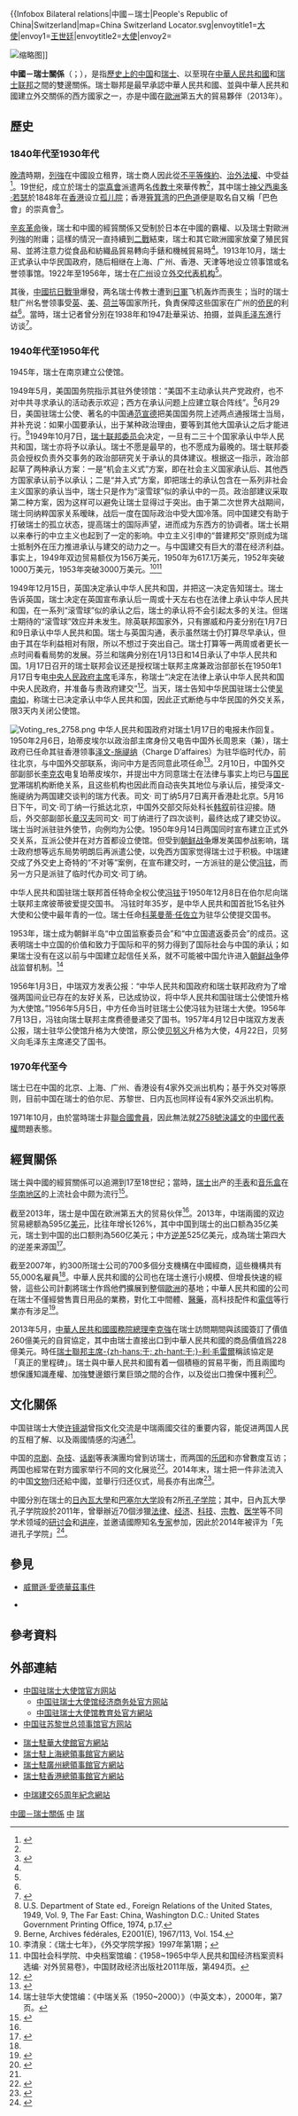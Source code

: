 {{not|中華民國與瑞士關係}}
{{Dablink|關於其他「中」字國家與「瑞」字國家的外交關係，詳見'''[[中瑞關係|中瑞關係 (消歧義)]]'''。}}

{{Infobox Bilateral relations|中國－瑞士|People's Republic of China|Switzerland|map=China Switzerland Locator.svg|envoytitle1=[[中國駐瑞士大使列表|大使]]|envoy1=[[王世廷|王世廷]]|envoytitle2=[[瑞士駐華大使列表|大使]]|envoy2=[[]]<ref>{{cite_web|title = 驻华大使到任顺序及递交国书日期]]|mission2=[[瑞士駐華大使館|瑞士駐華大使館]]}}

[[File:Bern_Kalcheggweg_10_Embassy_of_China_in_Switzerland_DSC01408.jpg|缩略图]]]]

'''中國－瑞士關係'''（{{lang-de|Sino-Schweizerische Beziehung}}；{{lang-fr|Relations Sino-Suisses}}），是指[[中国|歷史上的中国]]和[[瑞士歷史|瑞士]]、以至現在[[中華人民共和國|中華人民共和國]]和[[瑞士联邦|瑞士联邦]]之間的雙邊關係。瑞士聯邦是最早承認中華人民共和國、並與中華人民共和國建立外交關係的西方國家之一，亦是中國在[[歐洲|歐洲]]第五大的貿易夥伴（2013年）。

== 歷史 ==
=== 1840年代至1930年代 ===
[[晚清|晚清]]時期，[[列強|列強]]在中國設立租界，瑞士商人因此從[[不平等條約|不平等條約]]、[[治外法權|治外法權]]、{{link-en|外交保護|Diplomatic protection|領事保護}}中受益<ref name="cw">{{cite conference |publisher=chinaweb.de |url=http://www.chinaweb.de/china_politik/china_schweiz/beziehungen_wirtschaft_china_schweiz.htm |archiveurl=https://web.archive.org/web/20150216133611/http://www.chinaweb.de/china_politik/china_schweiz/beziehungen_wirtschaft_china_schweiz.htm |archivedate=2015-02-16 |author=Annette Ryser |title=Sino-Swiss Economic Relations |date=2007年2月 |deadurl=yes |access-date=2014-08-21 }}</ref>。19世纪，成立於瑞士的[[崇真會|崇真會]]派遣两名[[传教士|传教士]]來華传教<ref name=Guang/>，其中瑞士[[神父|神父]][[西奥多·若瑟|西奥多·若瑟]]於1848年在[[香港|香港]]设立[[孤儿院|孤儿院]]；香港[[筲箕湾|筲箕湾]]的[[巴色道|巴色道]]便是取名自又稱「巴色會」的崇真會<ref>{{cite web |title=瑞士驻香港总领事馆 |url=http://www.switzerland65china.com/cn/swissinsititution-14.html |accessdate=2015-02-19 |archiveurl=https://web.archive.org/web/20150219015355/http://www.switzerland65china.com/cn/swissinsititution-14.html |archivedate=2015-02-19 |deadurl=yes }}</ref>。

[[辛亥革命|辛亥革命]]後，瑞士和中國的經貿關係又受制於日本在中國的霸權、以及瑞士對歐洲列強的附庸；這樣的情況一直持續到[[二戰|二戰]]結束，瑞士和其它歐洲國家放棄了殖民貿易、並將注意力從食品和紡織品貿易轉向手錶和機械貿易時<ref name="cw"/>。1913年10月，瑞士正式承认中华民国政府，随后相继在上海、广州、香港、天津等地设立领事馆或名誉领事馆。1922年至1956年，瑞士在[[广州|广州]]设立[[外交代表机构|外交代表机构]]<ref name=Guang/>。

其後，[[中國抗日戰爭|中國抗日戰爭]]爆發，两名瑞士传教士遭到[[日軍|日軍]]飞机轰炸而喪生；当时的瑞士駐广州名誉领事受[[英国|英]]、[[美国|美]]、[[荷兰|荷兰]]等国家所托，負責保障这些国家在广州的[[侨民|侨民]]的利益<ref name=Guang/>。當時，瑞士记者{{link-en|瓦尔特·博斯哈德|Walter Bosshard}}曾分別在1938年和1947赴華采访、拍摄，並與[[毛泽东|毛泽东]]進行访谈<ref>{{cite news|author=朱鸿召|author2=雷蕾 (编)|author3=周斌 (编)|title=欧洲记者：抗战时青年学生徒步奔延安像麦加朝觐|url=http://history.people.com.cn/n/2014/0217/c372327-24379208.html|accessdate=2015-02-27|date=2014-02-17|archiveurl=https://web.archive.org/web/20150227122646/http://history.people.com.cn/n/2014/0217/c372327-24379208.html|archivedate=2015-02-27|dead-url=no}}</ref>。

=== 1940年代至1950年代 ===
1945年，瑞士在南京建立公使馆。

1949年5月，美国国务院指示其驻外使领馆：“美国不主动承认共产党政府，也不对中共寻求承认的活动表示欢迎；西方在承认问题上应建立联合阵线”。<ref>U.S. Department of State ed., Foreign Relations of the United States, 1949, Vol. 9, The Far East: China, Washington D.C.: United States Government Printing Office, 1974, p.17.</ref>6月29日，美国驻瑞士公使、著名的中国通[[范宣德|范宣德]]把美国国务院上述两点通报瑞士当局，并补充说：如果小国要承认，出于某种政治理由，要等到其他大国承认之后才能进行。<ref>Berne, Archives fédérales, E2001(E), 1967/113, Vol. 154.</ref>1949年10月7日，[[瑞士联邦委员会|瑞士联邦委员会]]决定，一旦有二三十个国家承认中华人民共和国，瑞士亦将予以承认。瑞士不愿是最早的，也不愿成为最晚的。瑞士联邦委员会授权负责外交事务的政治部研究关于承认的具体建议。根据这一指示，政治部起草了两种承认方案：一是“机会主义式”方案，即在社会主义国家承认后、其他西方国家承认前予以承认；二是“并入式”方案，即把瑞士的承认包含在一系列非社会主义国家的承认当中，瑞士只是作为“滚雪球”似的承认中的一员。政治部建议采取第二种方案，因为这样可以避免让瑞士显得过于突出。由于第二次世界大战期间，瑞士同纳粹国家关系暧昧，战后一度在国际政治中受大国冷落。同中国建交有助于打破瑞士的孤立状态，提高瑞士的国际声望，进而成为东西方的协调者。瑞士长期以来奉行的中立主义也起到了一定的影响。中立主义引申的“普建邦交”原则成为瑞士抵制外在压力推进承认与建交的动力之一。与中国建交有巨大的潜在经济利益。事实上，1949年双边贸易额仅为156万美元，1950年为617.1万美元，1952年突破1000万美元，1953年突破3000万美元。<ref>李清泉：《瑞士七年》，《外交学院学报》1997年第1期；</ref><ref>中国社会科学院、中央档案馆编：《1958~1965中华人民共和国经济档案资料选编· 对外贸易卷》，中国财政经济出版社2011年版，第494页。</ref>

1949年12月15日，英国决定承认中华人民共和国，并把这一决定告知瑞士。瑞士告诉英国，瑞士决定在英国宣布承认后一周或十天左右也在法律上承认中华人民共和国，在一系列“滚雪球”似的承认之后，瑞士的承认将不会引起太多的关注。但瑞士期待的“滚雪球”效应并未发生。除英联邦国家外，只有挪威和丹麦分别在1月7日和9日承认中华人民共和国。瑞士与英国沟通，表示虽然瑞士仍打算尽早承认，但由于其在华利益相对有限，所以不想过于突出自己。瑞士打算等一两周或者更长一点时间看看局势的发展。芬兰和瑞典分别在1月13日和14日承认了中华人民共和国。1月17日召开的瑞士联邦会议还是授权瑞士联邦主席兼政治部部长{{link-en|马克斯·珀蒂皮埃尔|Max Petitpierre}}在1950年1月17日专电[[中央人民政府主席|中央人民政府主席]]毛泽东，称瑞士“决定在法律上承认中华人民共和国中央人民政府，并准备与贵政府建交”<ref>{{cite web |title=双边关系/大事记 |url=http://www.switzerland65china.com/cn/milestones.html |accessdate=2015-02-19 |archiveurl=https://web.archive.org/web/20150219021124/http://www.switzerland65china.com/cn/milestones.html |archivedate=2015-02-19 |deadurl=yes }}</ref>。当天，瑞士告知中华民国驻瑞士公使[[吴南如|吴南如]]，称瑞士已决定承认中华人民共和国，因此正式断绝与中华民国的外交关系，限3天内关闭公使馆。

[[File:Voting_res_2758.png|thumb]]
中华人民共和国政府对瑞士1月17日的电报未作回复。1950年2月6日，珀蒂皮埃尔以政治部主席身份又电告中国外长周恩来（兼），瑞士政府已任命其驻香港领事[[泽文-施禔纳|泽文-施禔纳]]（Charge D′affaires）为驻华临时代办，前往北京，与中国外交部联系，询问中方是否同意此项任命<ref>{{cite web |accessdate=2015-02-18 |title=外交关系 |archivedate=2008-05-12 |archiveurl=https://web.archive.org/web/20080512034640/http://www.showchina.org/zwgxxl/zgrs/200710/t130541.htm |url=http://www.showchina.org/zwgxxl/zgrs/200710/t130541.htm |publisher=Show China |deadurl=yes }}</ref>。2月10日，中国外交部副部长[[李克农|李克农]]电复珀蒂皮埃尔，并提出中方同意瑞士在法律与事实上均已与[[中国国民党|国民党]]滞瑞机构断绝关系，且这些机构也因此而自动丧失其地位与承认后，接受泽文-施禔纳为两国建交谈判的瑞方代表。司文· 司丁纳5月7日离开香港赴北京。5月16日下午，司文·司丁纳一行抵达北京，中国外交部交际处科长[[韩叙|韩叙]]前往迎接。随后，外交部副部长[[章汉夫|章汉夫]]同司文· 司丁纳进行了四次谈判，最终达成了建交协议。瑞士当时派驻驻外使节，向例均为公使。1950年9月14日两国同时宣布建立正式外交关系，互派公使并在对方首都设立使馆。但受到[[朝鲜战争|朝鲜战争]]爆发美国参战影响，瑞士政府想等远东局势明朗后再派遣公使，以免西方国家觉得瑞士过于积极。中瑞建交成了外交史上奇特的“不对等”案例，在宣布建交时，一方派驻的是公使[[冯铉|冯铉]]，而另一方只是派驻了临时代办司文·司丁纳。

中华人民共和国驻瑞士联邦首任特命全权公使[[冯铉|冯铉]]于1950年12月8日在伯尔尼向瑞士联邦主席彼蒂彼爱提交国书。 冯铉时年35岁，是中华人民共和国首批15名驻外大使和公使中最年青的一位。瑞士任命[[科莱曼蒂·任佐立|科莱曼蒂·任佐立]]为驻华公使提交国书。

1953年，瑞士成为朝鲜半岛“中立国监察委员会”和“中立国遣返委员会”的成员。这表明瑞士中立国的价值和致力于国际和平的努力得到了国际社会与中国的承认；如果瑞士没有在这以前与中国建立起信任关系，就不可能被中国允许进入[[朝鲜战争|朝鲜战争]]停战监督机制。<ref>瑞士驻华大使馆编：《中瑞关系（1950~2000）》（中英文本），2000年，第7页。</ref>

1956年1月3日，中瑞双方发表公报：“中华人民共和国政府和瑞士联邦政府为了增强两国间业已存在的友好关系，已达成协议，将中华人民共和国驻瑞士公使馆升格为大使馆。”1956年5月5日，中方任命当时驻瑞士公使冯铉为驻瑞士大使。1956年7月13日，冯铉向瑞士联邦主席费德曼递交了国书。1957年4月12日中瑞双方发表公报，瑞士驻华公使馆升格为大使馆，原公使[[贝努义|贝努义]]升格为大使，4月22日，贝努义向毛泽东主席递交了国书。

=== 1970年代至今 ===
瑞士已在中国的北京、上海、广州、香港设有4家外交派出机构；基于外交对等原则，目前中国在瑞士的伯尔尼、苏黎世、日内瓦也同样设有4家外交派出机构。

1971年10月，由於當時瑞士非[[聯合國會員國列表|聯合國會員]]，因此無法就[[聯合國2758號決議|2758號決議文]]的[[中國與聯合國#代表權問題|中國代表權]]問題表態。

{{clear}}

== 經貿關係 ==
{{Gallery
|title=中瑞貿易的商品比例
|width=350
|height=300
|align=center
|lines=1
|File:Products that China exports to Switzerland in 2012.svg|中國出口到瑞士的商品（2012年）<ref>{{cite web|author=Alexander Simoes|accessdate=2015-02-19|title=产品中国出口到瑞士 (2012)|url=http://atlas.media.mit.edu/explore/tree_map/hs/export/chn/che/show/2012/|publisher=Observatory of Economic Complexity|archive-date=2015-02-19|archive-url=https://web.archive.org/web/20150219050529/http://atlas.media.mit.edu/explore/tree_map/hs/export/chn/che/show/2012/|dead-url=no}}</ref>
|File:Products that Switzerland exports to China in 2012.svg|瑞士出口到中國的商品（2012年）<ref>{{cite web|author=Alexander Simoes|title=产品瑞士出口到中国 (2012)|url=http://atlas.media.mit.edu/explore/tree_map/hs/export/che/chn/show/2012/|publisher=Observatory of Economic Complexity|accessdate=2015-02-19|archive-date=2015-02-19|archive-url=https://web.archive.org/web/20150219063651/http://atlas.media.mit.edu/explore/tree_map/hs/export/che/chn/show/2012/|dead-url=no}}</ref>
}}
瑞士與中國的經貿關係可以追溯到17至18世纪；當時，[[瑞士|瑞士]]出产的[[手表|手表]]和[[音乐盒|音乐盒]]在[[华南地区|华南地区]]的上流社会中颇为流行<ref name=Guang>{{cite web |title=瑞士驻广州总领事馆 |url=http://www.switzerland65china.com/cn/swissinsititution-13.html |accessdate=2015-02-19 |archiveurl=https://web.archive.org/web/20150219015234/http://www.switzerland65china.com/cn/swissinsititution-13.html |archivedate=2015-02-19 |deadurl=yes }}</ref>。

截至2013年，瑞士是中国在欧洲第五大的贸易伙伴<ref name="China-econ"/>。2013年，中瑞兩國的双边贸易總额為595亿[[美元|美元]]，比往年增长126%，其中中国到瑞士的出口额為35亿美元，瑞士到中国的出口额則為560亿美元；中方[[逆差|逆差]]525亿美元，成為瑞士第四大的逆差来源国<ref name="China-econ">{{cite web |title=中瑞经贸合作概况 |url=http://ch.mofcom.gov.cn/article/zxhz/hzjj/201412/20141200839871.shtml |publisher=中华人民共和国驻瑞士联邦大使馆经济商务参赞处 |accessdate=2015-02-19 |archiveurl=https://web.archive.org/web/20150219031527/http://ch.mofcom.gov.cn/article/zxhz/hzjj/201412/20141200839871.shtml |archivedate=2015-02-19 |date=2014-12-19 |deadurl=yes }}</ref>。

截至2007年，約300所瑞士公司的700多個分支機構在中國經商，這些機構共有55,000名雇員<ref name="cw"/>。中華人民共和國的公司也在瑞士進行小規模、但增長快速的經營，這些公司計劃將瑞士作爲他們擴展到整個[[歐洲|歐洲]]的基地；中華人民共和國的公司在瑞士不僅經營售賣日用品的業務，對化工中間體、[[醫藥|醫藥]]，高科技配件和[[電信|電信]]等行業亦有涉足<ref name="sf">{{cite news |title=Two-way trade blossoms with China |url=http://www.swissinfo.ch/eng/two-way-trade-blossoms-with-china/646864 |accessdate=2015-02-18 |newspaper=swissinfo |date=2008-07-28 |archiveurl=https://web.archive.org/web/20150216151031/http://www.swissinfo.ch/eng/two-way-trade-blossoms-with-china/646864 |archivedate=2015-02-16 |deadurl=yes }}</ref>。

2013年5月，[[中華人民共和國國務院總理|中華人民共和國國務院總理]][[李克強|李克強]]在瑞士訪問期間與該國簽訂了價值260億美元的自貿協定，其中由瑞士直接出口到中華人民共和國的商品價值爲228億美元。時任[[瑞士聯邦主席|瑞士聯邦主席]][[於利·毛雷爾|-{zh-hans:于; zh-hant:于;}-利·毛雷爾]]稱該協定是「真正的里程碑」。瑞士與中華人民共和國有着一個積極的貿易平衡，而且兩國均想保護知識產權、加強雙邊銀行業巨頭之間的合作，以及從出口擔保中獲利<ref>{{cite news |title=Swiss free trade deal underscores China's globalisation: Li |archiveurl=https://web.archive.org/web/20150216133520/http://www.haveeru.com.mv/world/49156 |url=http://www.haveeru.com.mv/world/49156 |accessdate=2015-02-18 |archivedate=2015-02-16 |newspaper=Haveeru Online |date=2013-03-25 |deadurl=yes }}</ref>。

== 文化關係 ==
中国驻瑞士大使[[许镜湖|许镜湖]]曾指文化交流是中瑞兩國交往的重要内容，能促进两国人民的互相了解、以及兩國情感的沟通<ref name=culture/>。

中国的[[京剧|京剧]]、[[杂技|杂技]]、[[话剧|话剧]]等表演團均曾到访瑞士，而两国的[[乐团|乐团]]和{{link-en|舞蹈團|Dance troupe}}亦曾數度互访；两国也經常在對方國家举行不同的文化展览<ref>{{cite web |title=文化交流 |url=http://www.showchina.org/zwgxxl/zgrs/200710/t130496.htm |publisher=Show China |accessdate=2015-02-18 |archiveurl=https://web.archive.org/web/20080516215918/http://www.showchina.org/zwgxxl/zgrs/200710/t130496.htm |archivedate=2008-05-16 |deadurl=yes }}</ref>。2014年末，瑞士把一件非法流入的中国[[文物|文物]]归还給中國，並舉行归还仪式，{{link-en|瑞士联邦文化总局|Federal Office of Culture}}局長{{link-de|伊莎貝爾·沙苏|Isabelle Chassot}}亦有出席<ref name=culture>{{cite news |title=驻瑞士大使许镜湖在瑞士联邦文化总局中国文物归还仪式上的致辞 |url=http://www.fmprc.gov.cn/mfa_chn/dszlsjt_602260/t1220297.shtml |accessdate=2015-02-19 |newspaper=中华人民共和国外交部 |date=2014-12-17 |archiveurl=https://web.archive.org/web/20150219030016/http://www.fmprc.gov.cn/mfa_chn/dszlsjt_602260/t1220297.shtml |archivedate=2015-02-19 |deadurl=yes }}</ref>。

中國分別在瑞士的[[日內瓦大學|日內瓦大學]]和[[巴塞尔大学|巴塞尔大学]]設有2所[[孔子学院|孔子学院]]；其中，日內瓦大學孔子学院設於2011年，曾舉辦近70個涉獵[[法律|法律]]、[[经济|经济]]、[[科技|科技]]、[[宗教|宗教]]、[[医学|医学]]等不同学术领域的[[研讨会|研讨会]]和[[讲座|讲座]]，並邀请國際知名[[专家|专家]]参加，因此於2014年被评为「先进孔子学院」<ref>{{cite news |title=日内瓦大学孔子学院被评为2014年度先进孔子学院 |url=http://www.cnedu-ch.org/publish/portal64/tab4128/info114026.htm |accessdate=2015-02-18 |newspaper=中国驻瑞士大使馆教育处 |date=2014-12-31 |archiveurl=https://web.archive.org/web/20150218061710/http://www.cnedu-ch.org/publish/portal64/tab4128/info114026.htm |archivedate=2015-02-18 |deadurl=yes }}</ref>。

== 參見 ==
* [[威爾遜·愛德華茲事件|威爾遜·愛德華茲事件]]
{{Portal box|國際關係|中國|中華人民共和國|瑞士|歐洲}}
*{{link-en|瑞士外交|Foreign relations of Switzerland}}

== 參考資料 ==
{{Reflist}}

==外部連結==
{{col-begin}}
{{col-break}}
* [http://ch.china-embassy.gov.cn/chn/ 中国驻瑞士大使馆官方网站]{{zh-hans icon}}{{de icon}}{{fr icon}}
** [http://ch.mofcom.gov.cn/ 中国驻瑞士大使馆经济商务处官方网站]{{zh-hans icon}}
** [http://swiss.lxgz.org.cn/ 中国驻瑞士大使馆教育处官方網站]{{zh-hans icon}}
* [http://zurich.china-consulate.gov.cn/chn/ 中国驻苏黎世总领事馆官方网站]{{zh-hans icon}}{{de icon}}
{{col-break}}
* [https://www.eda.admin.ch/countries/china/zh/home/vertretungen/botschaft.html 瑞士駐華大使館官方網站]{{Wayback|url=https://www.eda.admin.ch/countries/china/zh/home/vertretungen/botschaft.html |date=20150518103229 }} {{zh-hans icon}}{{en icon}}{{fr icon}}{{de icon}}{{it icon}}
* [https://www.eda.admin.ch/countries/china/zh/home/vertretungen/generalkonsulat.html 瑞士駐上海總領事館官方網站]{{Wayback|url=https://www.eda.admin.ch/countries/china/zh/home/vertretungen/generalkonsulat.html |date=20150518103226 }} {{zh-hans icon}}{{en icon}}{{fr icon}}{{de icon}}{{it icon}}
* [https://www.eda.admin.ch/countries/china/zh/home/representations/瑞士驻广州总领事馆.html 瑞士駐廣州總領事館官方網站]{{Wayback|url=https://www.eda.admin.ch/countries/china/zh/home/representations/%E7%91%9E%E5%A3%AB%E9%A9%BB%E5%B9%BF%E5%B7%9E%E6%80%BB%E9%A2%86%E4%BA%8B%E9%A6%86.html |date=20180102052504 }} {{zh-hans icon}}{{en icon}}{{fr icon}}{{de icon}}{{it icon}}
* [https://www.dfae.admin.ch/hongkong 瑞士駐香港總領事館官方網站]{{Wayback|url=https://www.dfae.admin.ch/hongkong |date=20150518103249 }}{{en icon}}
{{col-end}}
* [https://web.archive.org/web/20150219064749/http://www.switzerland65china.com/cn/foreword.html 中瑞建交65周年紀念網站] {{zh-hans icon}}

{{中華人民共和國外交}}
{{瑞士外交}}
[[Category:中國－瑞士關係|]]
[[Category:瑞士雙邊關係|中]]
[[Category:中歐關係|瑞]]